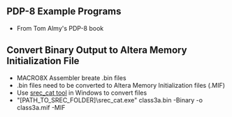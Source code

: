== PDP-8 Example Programs ==

* From Tom Almy's PDP-8 book

== Convert Binary Output to Altera Memory Initialization File ==

* MACRO8X Assembler breate .bin files
* .bin files need to be converted to Altera Memory Initialization files (.MIF)
* Use [https://github.com/douggilliland/Retro-Computers/tree/master/PC%20Tools/srecord srec_cat tool] in Windows to convert files
* "[PATH_TO_SREC_FOLDER]\srec_cat.exe" class3a.bin -Binary -o class3a.mif -MIF
